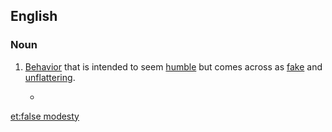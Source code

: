 ==English==

===Noun===
{{en-noun|head=[[false]] [[modesty]]|-}}

#[[behavior|Behavior]] that is intended to seem [[humble]] but comes across as [[fake]] and [[unflattering]].
#: {{usex|lang=en|Although having a large [[ego]] is considered undesirable, at times it is proper to take credit where it is due rather than display '''false modesty'''.}}
#*{{quote-book|year=1907|author={{w|Robert W. Chambers|Robert Chambers}}
|title=[http://gutenberg.org/ebooks/14852 The Younger Set]|chapter=8
|passage=At her invitation he outlined for her the succeeding chapters with terse military accuracy ; and what she liked best and best understood was avoidance of that '''false modesty''' which condescends, turning technicality into pabulum.}}

[[et:false modesty]]